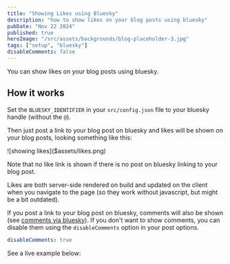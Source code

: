 ```yaml
---
title: "Showing Likes using Bluesky"
description: "how to show likes on your blog posts using bluesky"
pubDate: "Nov 22 2024"
published: true
heroImage: "/src/assets/backgrounds/blog-placeholder-3.jpg"
tags: ["setup", "bluesky"]
disableComments: false
---
```


You can show likes on your blog posts using bluesky.

## How it works

Set the `BLUESKY_IDENTIFIER` in your `src/config.json` file to your bluesky handle (without the `@`).

Then just post a link to your blog post on bluesky and likes will be shown on your blog posts, looking something like this:

<div class="max-w-md rounded-xl overflow-hidden border border-base-200 dark:border-base-800 shadow-lg not-prose">
	![showing likes]($assets/likes.png)
</div>

Note that no like link is shown if there is no post on bluesky linking to your blog post.

Likes are both server-side rendered on build and updated on the client when you navigate to the page 
(so they work without javascript, but might be a bit outdated).

If you post a link to your blog post on bluesky, comments will also be shown (see [comments via bluesky](../comments-via-bluesky)). 
If you don't want to show comments, you can disable them using the `disableComments` option in your post options.

```yml
disableComments: true
```

See a live example below: